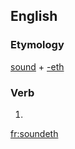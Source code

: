==English==

===Etymology===
[[sound]] + [[-eth]]

===Verb===
{{infl|en|verb form}}

# {{archaic third-person singular of|sound}}

[[fr:soundeth]]